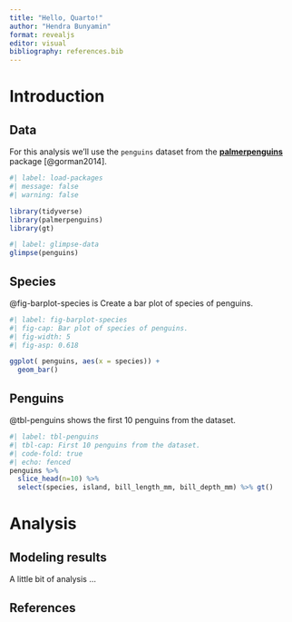 ```yaml
---
title: "Hello, Quarto!"
author: "Hendra Bunyamin"
format: revealjs
editor: visual
bibliography: references.bib
---
```


# Introduction

## Data

For this analysis we'll use the `penguins` dataset from the [**palmerpenguins**](https://allisonhorst.github.io/palmerpenguins/) package [@gorman2014].

```r
#| label: load-packages
#| message: false
#| warning: false

library(tidyverse)
library(palmerpenguins)
library(gt)
```

```r
#| label: glimpse-data
glimpse(penguins)
```

## Species

@fig-barplot-species is Create a bar plot of species of penguins.

```r
#| label: fig-barplot-species
#| fig-cap: Bar plot of species of penguins. 
#| fig-width: 5
#| fig-asp: 0.618

ggplot( penguins, aes(x = species)) +
  geom_bar()
```

## Penguins

@tbl-penguins shows the first 10 penguins from the dataset.

```r
#| label: tbl-penguins
#| tbl-cap: First 10 penguins from the dataset.
#| code-fold: true
#| echo: fenced
penguins %>% 
  slice_head(n=10) %>% 
  select(species, island, bill_length_mm, bill_depth_mm) %>% gt()
```

# Analysis

## Modeling results

A little bit of analysis ...

## References
